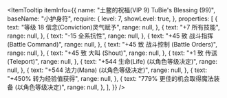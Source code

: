 
<ItemTooltip
  itemInfo={{
    name: "土鳖的祝福(VIP 9) TuBie's Blessing (99)",
    baseName: "小护身符",
    require: {
      level: 7,
      showLevel: true,
    },
    properties: [
      {
        text: "等级 18 信念(Conviction)灵气赋予",
        range: null,
      },
      {
        text: "+7 所有技能",
        range: null,
      },
      {
        text: "-15 全系抗性",
        range: null,
      },
      {
        text: "+45 致 战斗指挥 (Battle Command)",
        range: null,
      },
      {
        text: "+45 致 战斗控制 (Battle Orders)",
        range: null,
      },
      {
        text: "+45 致 大叫 (Shout)",
        range: null,
      },
      {
        text: "+1 致 传送 (Teleport)",
        range: null,
      },
      {
        text: "+544 生命(Life) (以角色等级决定)",
        range: null,
      },
      {
        text: "+544 法力(Mana) (以角色等级决定)",
        range: null,
      },
      {
        text: "+450% 转为经验值获得",
        range: null,
      },
      {
        text: "779% 更佳的机会取得魔法装备 (以角色等级决定)",
        range: null,
      },
    ],
  }}
/>